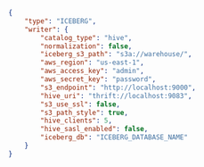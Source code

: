 ```json title="writer.json"
{
    "type": "ICEBERG",
    "writer": {
        "catalog_type": "hive",
        "normalization": false,
        "iceberg_s3_path": "s3a://warehouse/",
        "aws_region": "us-east-1",
        "aws_access_key": "admin",
        "aws_secret_key": "password",
        "s3_endpoint": "http://localhost:9000",
        "hive_uri": "thrift://localhost:9083",
        "s3_use_ssl": false,
        "s3_path_style": true,
        "hive_clients": 5,
        "hive_sasl_enabled": false,
        "iceberg_db": "ICEBERG_DATABASE_NAME"
    }
}
```

